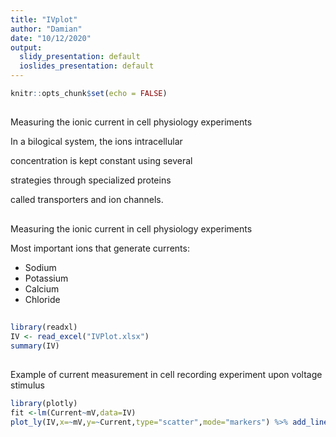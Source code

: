 ```yaml
---
title: "IVplot"
author: "Damian"
date: "10/12/2020"
output:
  slidy_presentation: default
  ioslides_presentation: default
---
```


```r
knitr::opts_chunk$set(echo = FALSE)
```

## 

Measuring the ionic current in cell physiology experiments


In a bilogical system, the ions intracellular

concentration is kept constant using several

strategies through specialized proteins

called transporters and ion channels.

## 

Measuring the ionic current in cell physiology experiments


Most important ions that generate currents:

- Sodium
- Potassium
- Calcium
- Chloride

## 

```r
library(readxl)
IV <- read_excel("IVPlot.xlsx")
summary(IV)
```

## 
Example of current measurement in cell recording experiment upon voltage stimulus

```r
library(plotly)
fit <-lm(Current~mV,data=IV)
plot_ly(IV,x=~mV,y=~Current,type="scatter",mode="markers") %>% add_lines(x=~mV,y=fitted(fit)) %>% layout(title="IV Plot based on Na-K conductance")

```
